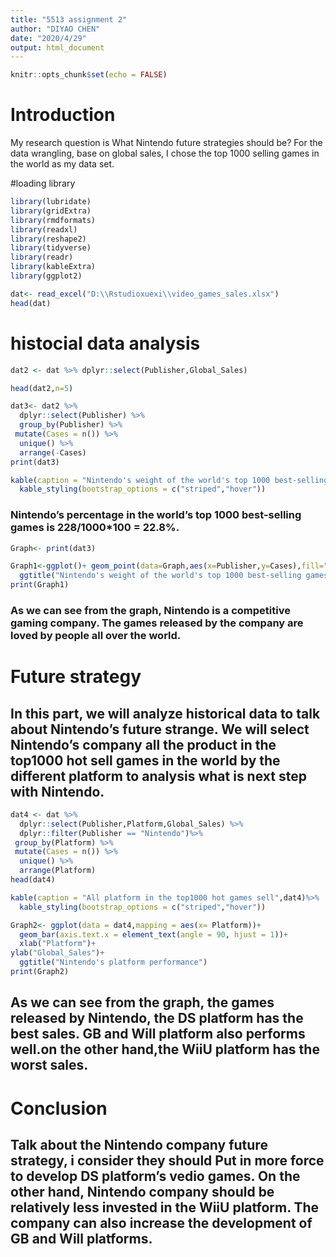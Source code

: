 ```yaml
---
title: "5513 assignment 2"
author: "DIYAO CHEN"
date: "2020/4/29"
output: html_document
---
```


```r
knitr::opts_chunk$set(echo = FALSE)
```

# Introduction
My research question is What Nintendo future strategies should be? 
For the data wrangling, base on global sales, I chose the top 1000 selling games in the world as my data set.


#loading library
```r
library(lubridate)
library(gridExtra)
library(rmdformats)
library(readxl)
library(reshape2)
library(tidyverse)
library(readr)
library(kableExtra)
library(ggplot2)

```


```r
dat<- read_excel("D:\\Rstudioxuexi\\video_games_sales.xlsx")
head(dat)
```


# histocial data analysis
```r
dat2 <- dat %>% dplyr::select(Publisher,Global_Sales)

head(dat2,n=5)

```

```r
dat3<- dat2 %>%
  dplyr::select(Publisher) %>%
  group_by(Publisher) %>%
 mutate(Cases = n()) %>%
  unique() %>%
  arrange(-Cases)
print(dat3)

```

```r

kable(caption = "Nintendo's weight of the world's top 1000 best-selling games",dat3)%>%
  kable_styling(bootstrap_options = c("striped","hover"))

```

### Nintendo's percentage in the world's top 1000 best-selling games is 228/1000*100 = 22.8%. 

```r
Graph<- print(dat3)

Graph1<-ggplot()+ geom_point(data=Graph,aes(x=Publisher,y=Cases),fill="red",colour="black")+
  ggtitle("Nintendo's weight of the world's top 1000 best-selling games")
print(Graph1)

```
### As we can see from the graph, Nintendo is a competitive gaming company. The games released by the company are loved by people all over the world. 

# Future strategy


## In this part, we will analyze historical data to talk about Nintendo's future strange. We will select Nintendo's company all the product in the top1000 hot sell games in the world by the different platform to analysis what is next step with Nintendo.


```r
dat4 <- dat %>%
  dplyr::select(Publisher,Platform,Global_Sales) %>%
  dplyr::filter(Publisher == "Nintendo")%>%
 group_by(Platform) %>%
 mutate(Cases = n()) %>%
  unique() %>%
  arrange(Platform)
head(dat4)
```

```r
kable(caption = "All platform in the top1000 hot games sell",dat4)%>%
  kable_styling(bootstrap_options = c("striped","hover"))
```


```r
Graph2<- ggplot(data = dat4,mapping = aes(x= Platform))+
  geom_bar(axis.text.x = element_text(angle = 90, hjust = 1))+
  xlab("Platform")+
ylab("Global_Sales")+
  ggtitle("Nintendo's platform performance")
print(Graph2)
```
## As we can see from the graph, the games released by Nintendo, the DS platform has the best sales. GB and Will platform also performs well.on the other hand,the WiiU platform has the worst sales. 

# Conclusion
## Talk about the Nintendo company future strategy, i consider they should Put in more force to develop  DS platform's vedio games. On the other hand, Nintendo company should be relatively less invested in the WiiU platform. The company can also increase the development of GB and Will platforms.
